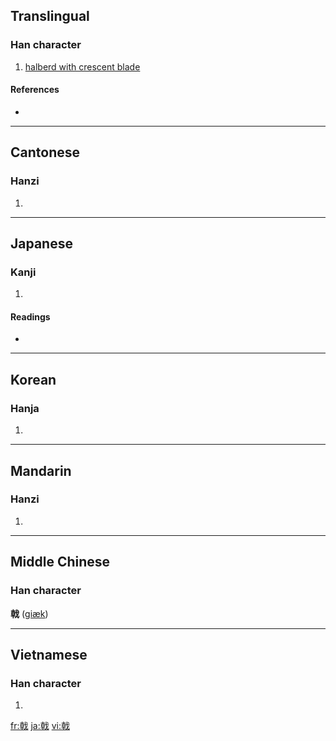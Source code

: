 ==Translingual==

===Han character===
{{Han char|rn=62|rad=戈|as=08|sn=12|four=4345<sub>0</sub>|canj=十十戈 (JJI)}}

# [[w:ji (halberd)|halberd with crescent blade]]

====References====
* {{Han ref|kx=0413.090|dkj=11606|dj=0755.360|hdz=21407.070|uh=621F|ud=25119|bh=B475|bd=46197}}

----

==Cantonese==

===Hanzi===
{{yue-hanzi|jyut=|y=gik1}}

# {{defn|Cantonese|sort=戈08}}

----

==Japanese==

===Kanji===
{{ja-kanji|grade=|rs=戈08}}

# {{defn|Japanese}}

====Readings====
* {{ja-readings|on=[[げき]] (geki)|kun=[[ほこ]] (hoko)}}

----

==Korean==

===Hanja===
{{ko-hanja|hangeul=극|eumhun=|rv=geuk|mr=kŭk|y=kuk}}

# {{defn|Korean|sort=戈08}}

----

==Mandarin==

===Hanzi===
{{cmn-hanzi|pin=[[jǐ]] ([[ji3]])|wg=chi<sup>3</sup>}}

# {{defn|Mandarin|sort=戈08}}

----

==Middle Chinese==
===Han character===
'''戟''' ([[giæk]])

----

==Vietnamese==

===Han character===
{{vi-hantu|[[kích]]|rs=戈08}}

# {{defn|Vietnamese|sort=戈08}}

[[fr:戟]]
[[ja:戟]]
[[vi:戟]]